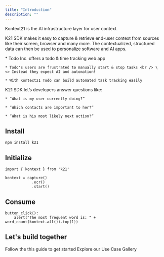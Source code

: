 ```yaml
---
title: "Introduction"
description: ""
---
```


Kontext21 is the AI infrastructure layer for user context.

K21 SDK makes it easy to capture & retrieve end-user context from sources like their screen, browser and many more. The contextualized, structured data can then be used to personalize software and AI apps.

<AccordionGroup>
  <Accordion title="Example - AI Task & Time Tracking" defaultOpen={false} icon="circle-info">
    * Todo Inc. offers a todo & time tracking web app

    * Todo's users are frustrated to manually start & stop tasks <br /> \<> Instead they expect AI and automation!

    * With Kontext21 Todo can build automated task tracking easily
  </Accordion>

  <Accordion title="Questions you can answer with K21 SDK" defaultOpen={false} icon="question">
    K21 SDK let’s developers answer questions like:

    * “What is my user currently doing?”

    * “Which contacts are important to her?”

    * “What is his most likely next action?”
  </Accordion>
</AccordionGroup>

## Install

```
npm install k21
```

## Initialize

```
import { kontext } from 'k21'

kontext = capture()
            .ocr()
            .start()
```

## Consume

```
button_click():
    alert("The most frequent word is: " + word_count(kontext.all()).top(1))
```

## Let's build together

<CardGroup cols={2}>
  <Card title="Quickstart" icon="pen-to-square" href="/quickstart">
    Follow the this guide to get started
  </Card>

  <Card title="Get Inspiration" icon="stars" href="https://kontext21.com/use-case-gallery">
    Explore our Use Case Gallery
  </Card>

  <Card title="Playground (coming soon)" icon="image" href="" />

  <Card title="Find us on GitHub" icon="github" href="https://github.com/kontext21/context/" />

  <Card title="Join us on Discord" icon="discord" href="https://discord.gg/qYUADWRMRX" />
</CardGroup>